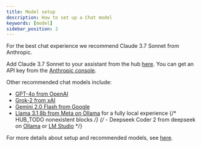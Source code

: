 ```yaml
---
title: Model setup
description: How to set up a Chat model
keywords: [model]
sidebar_position: 2
---
```



For the best chat experience we recommend Claude 3.7 Sonnet from Anthropic.

Add Claude 3.7 Sonnet to your assistant from the hub [here](https://hub.continue.dev/anthropic/claude-3-7-sonnet). You can get an API key from the [Anthropic console](https://console.anthropic.com/settings/keys).

Other recommended chat models include:

- [GPT-4o from OpenAI](https://hub.continue.dev/openai/gpt-4o)
- [Grok-2 from xAI](https://hub.continue.dev/xai/grok-2)
- [Gemini 2.0 Flash from Google](https://hub.continue.dev/google/gemini-2.0-flash)
- [Llama 3.1 8b from Meta on Ollama](https://hub.continue.dev/ollama/llama3.1-8b) for a fully local experience
  {/* HUB_TODO nonexistent blocks */}
  {/* - Deepseek Coder 2 from deepseek on [Ollama](https://hub.continue.dev/explore/models) or [LM Studio](https://hub.continue.dev/explore/models) */}

For more details about setup and recommended models, see [here](../advanced/model-roles/chat.mdx).
